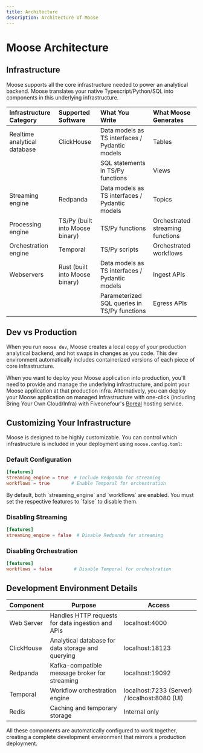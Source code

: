 ```yaml
---
title: Architecture
description: Architecture of Moose
---
```



# Moose Architecture

<ZoomImg light="/architecture-light.svg" dark="/architecture-dark.svg" alt="Moose Architecture" />

## Infrastructure

Moose supports all the core infrastructure needed to power an analytical backend. Moose translates your native Typescript/Python/SQL into components in this underlying infrastructure.

| Infrastructure<br />Category | Supported<br />Software         | What You<br />Write                            | What Moose<br />Generates        |
|:-----------------------------|:--------------------------------|:-----------------------------------------------|:---------------------------------|
| Realtime analytical database | ClickHouse                      | Data models as TS interfaces / Pydantic models | Tables                           |
|                              |                                 | SQL statements in TS/Py functions              | Views                            |
| Streaming engine             | Redpanda                        | Data models as TS interfaces / Pydantic models | Topics                           |
| Processing engine            | TS/Py (built into Moose binary) | TS/Py functions                                | Orchestrated streaming functions |
| Orchestration engine         | Temporal                        | TS/Py scripts                                  | Orchestrated workflows           |
| Webservers                   | Rust (built into Moose binary)  | Data models as TS interfaces / Pydantic models | Ingest APIs                      |
|                              |                                 | Parameterized SQL queries in TS/Py functions   | Egress APIs                      |

## Dev vs Production

When you run `moose dev`, Moose creates a local copy of your production analytical backend, and hot swaps in changes as you code.
This dev environment automatically includes containerized versions of each piece of core infrastructure.

When you want to deploy your Moose application into production, you'll need to provide and manage the underlying infrastructure, and point your Moose application at that production infra.
Alternatively, you can deploy your Moose application on managed infrastructure with one-click (including Bring Your Own Cloud/Infra) with Fiveonefour's [Boreal](https://www.fiveonefour.com/boreal) hosting service.

## Customizing Your Infrastructure

Moose is designed to be highly customizable. You can control which infrastructure is included in your deployment using `moose.config.toml`:

### Default Configuration
```toml filename="moose.config.toml"
[features]
streaming_engine = true  # Include Redpanda for streaming
workflows = true        # Enable Temporal for orchestration
```
<Callout type="warning">
By default, both `streaming_engine` and `workflows` are enabled. You must set the respective features to `false` to disable them.
</Callout>

### Disabling Streaming
```toml filename="moose.config.toml"
[features]
streaming_engine = false  # Disable Redpanda for streaming
```

### Disabling Orchestration
```toml filename="moose.config.toml"
[features]
workflows = false        # Disable Temporal for orchestration
```

## Development Environment Details

| Component | Purpose | Access |
|-----------|---------|--------|
| Web Server | Handles HTTP requests for data ingestion and APIs | localhost:4000 |
| ClickHouse | Analytical database for data storage and querying | localhost:18123 |
| Redpanda | Kafka-compatible message broker for streaming | localhost:19092 |
| Temporal | Workflow orchestration engine | localhost:7233 (Server) / localhost:8080 (UI) |
| Redis | Caching and temporary storage | Internal only |

All these components are automatically configured to work together, creating a complete development environment that mirrors a production deployment.
